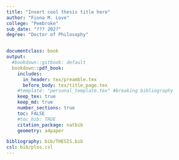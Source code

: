 ```yaml
---
title: "Insert cool thesis title here"
author: "Fiona M. Love"
college: "Pembroke"
sub_date: "??? 202?"
degree: "Doctor of Philosophy"


documentclass: book
output:
  #bookdown::gitbook: default
  bookdown::pdf_book:
    includes:
      in_header: tex/preamble.tex
      before_body: tex/title_page.tex
    #template: "personal_template.tex" #breaking bibliography
    keep_tex: true
    keep_md: true
    number_sections: true
    toc: FALSE
    #toc_bib: TRUE
    citation_package: natbib
    geometry: a4paper

bibliography: bib/THESIS.bib
csl: bib/plos.csl
---
```

